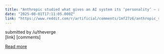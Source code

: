 ```yaml
---
title: "Anthropic studied what gives an AI system its ‘personality’ — and what makes it ‘evil’"
date: "2025-08-01T17:11:05.000Z"
link: "https://www.reddit.com/r/artificial/comments/1mf27z6/anthropic_studied_what_gives_an_ai_system_its/"
---
```


submitted by    /u/theverge  
 [link]   [comments]

[Read more](https://www.reddit.com/r/artificial/comments/1mf27z6/anthropic_studied_what_gives_an_ai_system_its/)
